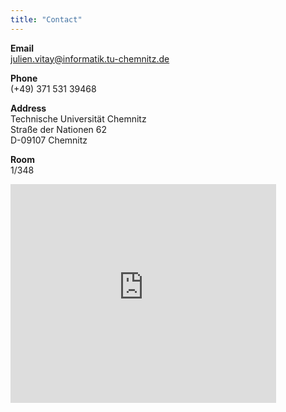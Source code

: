 ```yaml
---
title: "Contact"
---
```



**Email** <br>
[julien.vitay@informatik.tu-chemnitz.de](mailto:julien.vitay@informatik.tu-chemnitz.de)

**Phone** <br>
(+49) 371 531 39468

**Address** <br>
Technische Universität Chemnitz <br>
Straße der Nationen 62 <br>
D-09107 Chemnitz

**Room** <br>
1/348


<iframe width="425" height="350" frameborder="0" scrolling="no" marginheight="0" marginwidth="0" src="https://www.openstreetmap.org/export/embed.html?bbox=12.926978766918182%2C50.83830684981741%2C12.929424941539764%2C50.83967884379639&amp;layer=mapnik" style="border: 0px solid black"></iframe>

